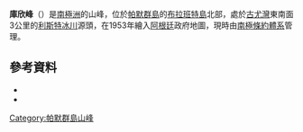{{Coord|64|6|S|62|25|W|source:GNIS|display=title}}

'''庫欣峰'''（{{lang-en|Cushing Peak}}）是[[南極洲|南極洲]]的山峰，位於[[帕默群島|帕默群島]]的[[布拉班特島|布拉班特島]]北部，處於[[古尤灣|古尤灣]]東南面3公里的[[利斯特冰川|利斯特冰川]]源頭，在1953年繪入[[阿根廷|阿根廷]]政府地圖，現時由[[南極條約體系|南極條約體系]]管理。

==參考資料==
*{{cite gnis | type = antarid | id = 3431| name = Cushing Peak| accessdate = 2011-12-11}}
*{{usgs-gazetteer|id=3431}}

{{DEFAULTSORT:Cushing Peak}}
[[Category:帕默群島山峰|Category:帕默群島山峰]]


{{PalmerArchipelago-geo-stub}}